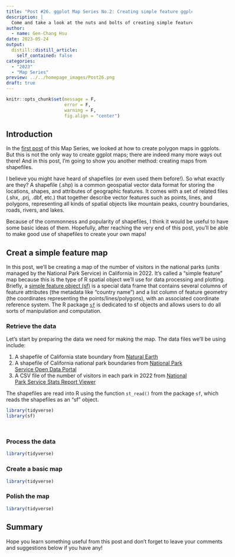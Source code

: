 ```yaml
---
title: "Post #26. ggplot Map Series No.2: Creating simple feature ggplot maps from shapefiles"
description: |
  Come and take a look at the nuts and bolts of creating simple feature maps from external shapefiles in ggplots!
author:
  - name: Gen-Chang Hsu
date: 2023-05-24
output:
  distill::distill_article:
    self_contained: false
categories:
  - "2023"
  - "Map Series"
preview: ../../homepage_images/Post26.png
draft: true
---
```


<!-- Webpage style -->

<style>
d-article a {
    color: #2780e3 !important;
      border-bottom: none !important;
}

d-article a:hover {
  color: #2780e3 !important;
    border-bottom: 2px solid !important;
}

d-byline {
  margin-left: -10% !important;
}

d-title {
  margin-left: -10%;
}

d-title h1{
  font-size: 45px;
  width: 130%;
}

d-article {
  margin-left: -10%;
}

p {
  width: 120%;
}

d-article h2 {
  width: 120%;
}

d-article h3 {
  width: 120%;
  font-size: 28px;
}

div.article-footer{
  width: 120%;
}

d-article div.sourceCode { 
  width: 120% !important;
}

d-article pre { 
  width: 120% !important;
}

div.l-body {
  width: 120% !important;
}

d-article table thead tr {
  height: 60px !important;
  width: 210px !important;
}

d-article table thead th {
  height: 60px !important;
  font-size: 22px !important;
  width: 210px !important;
}

d-article table tbody tr td {
  font-size: 21px !important;
  height: 60px !important;
  text-align: center !important;
  width: 210px !important;
}

div.l-body img {
    margin-right: 20% !important;
}

</style>


```r
knitr::opts_chunk$set(message = F, 
                      error = F, 
                      warning = F,
                      fig.align = "center")

```

<!-- Start of the article -->

## Introduction

In the [first post](https://genchanghsu.github.io/ggGallery/posts/2023-03-09-post-25-ggplot-map-series-no1-basic-ggplot-maps/) of this Map Series, we looked at how to create polygon maps in ggplots. But this is not the only way to create ggplot maps; there are indeed many more ways out there! And in this post, I'm going to show you another method: creating maps from shapefiles.

I believe you might have heard of shapefiles (or even used them before!). So what exactly are they? A shapefile (.shp) is a common geospatial vector data format for storing the locations, shapes, and attributes of geographic features. It comes with a set of related files (.shx, .prj, .dbf, etc.) that together describe vector features such as points, lines, and polygons, representing all kinds of spatial objects like mountain peaks, country boundaries, roads, rivers, and lakes.

Because of the commonness and popularity of shapefiles, I think it would be useful to have some basic ideas of them. Hopefully, after reaching the very end of this post, you'll be able to make good use of shapefiles to create your own maps!


## Creat a simple feature map

In this post, we'll be creating a map of the number of visitors in the national parks (units managed by the National Park Service) in California in 2022. It's called a "simple feature" map because this is the type of R spatial object we'll use for data processing and plotting. Briefly, a [simple feature object (sf)](https://r-spatial.github.io/sf/articles/sf1.html) is a special data frame that contains several columns of feature attributes (the metadata like "country name") and a list column of feature geometry (the coordinates representing the points/lines/polygons), with an associated coordinate reference system. The R package [`sf`](https://r-spatial.github.io/sf/index.html) is dedicated to sf objects and allows users to do all sorts of manipulation and computation.

### Retrieve the data

Let's start by preparing the data we need for making the map. The data files we'll be using include:

1. A shapefile of California state boundary from [Natural Earth](https://www.naturalearthdata.com/downloads/10m-cultural-vectors/)  
2. A shapefile of California national park boundaries from [National Park Service Open Data Portal](https://public-nps.opendata.arcgis.com/datasets/nps-boundary-1/explore?filters=eyJTVEFURSI6WyJDQSJdfQ%3D%3D&location=36.531656%2C-116.748610%2C5.59) 
3. A CSV file of the number of visitors in each park in 2022 from [National Park Service Stats Report Viewer](https://irma.nps.gov/Stats/SSRSReports/National%20Reports/Visitation%20By%20State%20and%20By%20Park%20(2017%20-%20Last%20Calendar%20Year))

The shapefiles are read into R using the function `st_read()` from the package `sf`, which reads the shapefiles as an "sf" object. 



```r
library(tidyverse)
library(sf)




```




### Process the data

```r
library(tidyverse)


```



### Create a basic map

```r
library(tidyverse)


```



### Polish the map

```r
library(tidyverse)


```






## Summary


Hope you learn something useful from this post and don't forget to leave your comments and suggestions below if you have any!